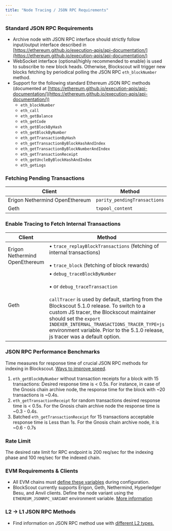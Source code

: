 ```yaml
---
title: "Node Tracing / JSON RPC Requirements"
---
```


### Standard JSON RPC Requirements

* Archive node with JSON RPC interface should strictly follow input/output interface described in [https://ethereum.github.io/execution-apis/api-documentation/](https://ethereum.github.io/execution-apis/api-documentation/)
* WebSocket interface (optional/highly recommended to enable) is used to subscribe to new block heads. Otherwise, Blockscout will trigger new blocks fetching by periodical polling the JSON RPC `eth_blockNumber` method.
* Support for the following standard Ethereum JSON RPC methods (documented at [https://ethereum.github.io/execution-apis/api-documentation/](https://ethereum.github.io/execution-apis/api-documentation/))
  * `eth_blockNumber`
  * `eth_call`
  * `eth_getBalance`
  * `eth_getCode`
  * `eth_getBlockByHash`
  * `eth_getBlockByNumber`
  * `eth_getTransactionByHash`
  * `eth_getTransactionByBlockHashAndIndex`
  * `eth_getTransactionByBlockNumberAndIndex`
  * `eth_getTransactionReceipt`
  * `eth_getUncleByBlockHashAndIndex`
  * `eth_getLogs`

### **Fetching Pending Transactions**

| Client                         | Method                       |
| ------------------------------ | ---------------------------- |
| Erigon Nethermind OpenEthereum | `parity_pendingTransactions` |
| Geth                           | `txpool_content`             |

### Enable Tracing to Fetch Internal Transactions

| Client                         | Method                                                                                                                                                                                                                                                                                                                                                    |
| ------------------------------ | --------------------------------------------------------------------------------------------------------------------------------------------------------------------------------------------------------------------------------------------------------------------------------------------------------------------------------------------------------- |
| Erigon Nethermind OpenEthereum | • `trace_replayBlockTransactions` (fetching of internal transactions)<br/><br/>• `trace_block` (fetching of block rewards)                                                                                                                                                                                                                                        |
| Geth                           | • `debug_traceBlockByNumber`<br/><br/>• or `debug_traceTransaction`<br/><br/>`callTracer` is used by default, starting from the Blockscout 5.1.0 release. To switch to a custom JS tracer, the Blockscout maintainer should set the `export INDEXER_INTERNAL_TRANSACTIONS_TRACER_TYPE=js` environment variable. Prior to the 5.1.0 release, js tracer was a default option. |

### JSON RPC Performance Benchmarks

Time measures for response time of crucial JSON RPC methods for indexing in Blockscout. [Ways to improve speed](/faqs/faqs#how-do-i-speed-up-my-self-hosted-instance).

1. `eth_getBlockByNumber` without transaction receipts for a block with 15 transactions: Desired response time is \< 0.5s. For instance, in case of the Gnosis chain archive node, the response time for the block with \~20 transactions is \~0.4s.
2. `eth_getTransactionReceipt` for random transactions desired response time is \< 0.5s. For the Gnosis chain archive node the response time is \~0.3 - 0.4s.
3. Batched `eth_getTransactionReceipt` for 15 transactions acceptable response time is Less than 1s. For the Gnosis chain archive node, it is \~0.6 - 0.7s

### Rate Limit

The desired rate limit for RPC endpoint is 200 req/sec for the indexing phase and 100 req/sec for the indexed chain.

### EVM Requirements & Clients

* All EVM chains must [define these variables](/setup/env-variables#all-chains-must-define-the-following-minimum-set-of-env-variables) during configuration.
* BlockScout currently supports Erigon, Geth, Nethermind, Hyperledger Besu, and Anvil clients. Define the node variant using the `ETHEREUM_JSONRPC_VARIANT` environment variable. [More information](/setup/requirements/client-settings)

### L2 -> L1 JSON RPC Methods

* Find information on JSON RPC method use with [different L2 types.](/setup/requirements/l2-greater-than-l1-json-rpc-method-requests)